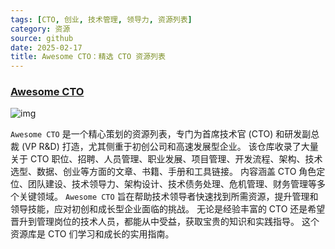 ```yaml
---
tags: [CTO, 创业, 技术管理, 领导力, 资源列表]
category: 资源
source: github
date: 2025-02-17
title: Awesome CTO：精选 CTO 资源列表
---
```


### [Awesome CTO](https://github.com/kuchin/awesome-cto)

![img](https://img.mengpeng.tech/i/2025/02/17/67b2c113f395e.webp)

`Awesome CTO` 是一个精心策划的资源列表，专门为首席技术官 (CTO) 和研发副总裁 (VP R&D) 打造，尤其侧重于初创公司和高速发展型企业。 该仓库收录了大量关于 CTO 职位、招聘、人员管理、职业发展、项目管理、开发流程、架构、技术选型、数据、创业等方面的文章、书籍、手册和工具链接。 内容涵盖 CTO 角色定位、团队建设、技术领导力、架构设计、技术债务处理、危机管理、财务管理等多个关键领域。 `Awesome CTO` 旨在帮助技术领导者快速找到所需资源，提升管理和领导技能，应对初创和成长型企业面临的挑战。 无论是经验丰富的 CTO 还是希望晋升到管理岗位的技术人员，都能从中受益，获取宝贵的知识和实践指导。 这个资源库是 CTO 们学习和成长的实用指南。
